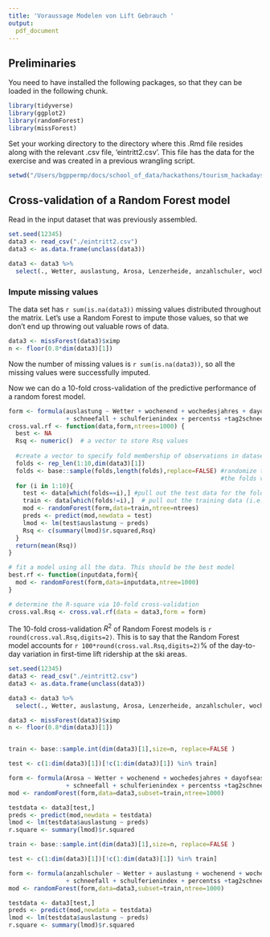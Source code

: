 ```yaml
---
title: 'Voraussage Modelen von Lift Gebrauch '
output:
  pdf_document
---
```


## Preliminaries
You need to have installed the following packages, so that they can be loaded in the following chunk.
```r
library(tidyverse)
library(ggplot2)
library(randomForest)
library(missForest)

```
Set your working directory to the directory where this .Rmd file resides along with the relevant .csv file, 'eintritt2.csv'.  This file has the data for the exercise and was created in a previous wrangling script.

```r
setwd("/Users/bgppermp/docs/school_of_data/hackathons/tourism_hackadays/Arosa_Lenzerheide/Daten_Arosa/prognose-tool/rdata")
```



## Cross-validation of a Random Forest model

Read in the input dataset that was previously assembled.
```r
set.seed(12345)
data3 <- read_csv("./eintritt2.csv")
data3 <- as.data.frame(unclass(data3))

data3 <- data3 %>%
  select(., Wetter, auslastung, Arosa, Lenzerheide, anzahlschuler, wochenend, monat, wochedesjahres, dayofseason, schneefall, schulferienindex, percentss, tag2schnee)
```
### Impute missing values

The data set has `r sum(is.na(data3))` missing values distributed throughout the matrix.  Let's use a Random Forest to impute those values, so that we don't end up throwing out valuable rows of data.

```r
data3 <- missForest(data3)$ximp
n <- floor(0.8*dim(data3)[1])
```
Now the number of missing values is `r sum(is.na(data3))`, so all the missing values were successfully imputed.

Now we can do a 10-fold cross-validation of the predictive performance of a random forest model.

```r
form <- formula(auslastung ~ Wetter + wochenend + wochedesjahres + dayofseason
                + schneefall + schulferienindex + percentss +tag2schnee)
cross.val.rf <- function(data,form,ntrees=1000) {
  best <- NA
  Rsq <- numeric()  # a vector to store Rsq values 
  
  #create a vector to specify fold membership of observations in dataset
  folds <- rep_len(1:10,dim(data3)[1])  
  folds <- base::sample(folds,length(folds),replace=FALSE) #randomize the order of 
                                                           #the folds vector
  for (i in 1:10){
    test <- data[which(folds==i),] #pull out the test data for the fold
    train <- data[which(folds!=i),]  # pull out the training data (i.e. not test)
    mod <- randomForest(form,data=train,ntree=ntrees)
    preds <- predict(mod,newdata = test)
    lmod <- lm(test$auslastung ~ preds)
    Rsq <- c(summary(lmod)$r.squared,Rsq)
  }
  return(mean(Rsq))  
}

# fit a model using all the data. This should be the best model
best.rf <- function(inputdata,form){
  mod <- randomForest(form,data=inputdata,ntree=1000)
}

# determine the R-square via 10-fold cross-validation
cross.val.Rsq <- cross.val.rf(data = data3,form = form)
```

The 10-fold cross-validation $R^2$ of Random Forest models is `r round(cross.val.Rsq,digits=2)`.  This is to say that the Random Forest model accounts for `r 100*round(cross.val.Rsq,digits=2)`% of the day-to-day variation in first-time lift ridership at the ski areas.

```r
set.seed(12345)
data3 <- read_csv("./eintritt2.csv")
data3 <- as.data.frame(unclass(data3))

data3 <- data3 %>%
  select(., Wetter, auslastung, Arosa, Lenzerheide, anzahlschuler, wochenend, monat, wochedesjahres, dayofseason, schneefall, schulferienindex, percentss, tag2schnee)

data3 <- missForest(data3)$ximp
n <- floor(0.8*dim(data3)[1])


train <- base::sample.int(dim(data3)[1],size=n, replace=FALSE )

test <- c(1:dim(data3)[1])[!c(1:dim(data3)[1]) %in% train]

form <- formula(Arosa ~ Wetter + wochenend + wochedesjahres + dayofseason
                + schneefall + schulferienindex + percentss +tag2schnee)
mod <- randomForest(form,data=data3,subset=train,ntree=1000)

testdata <- data3[test,]
preds <- predict(mod,newdata = testdata)
lmod <- lm(testdata$auslastung ~ preds)
r.square <- summary(lmod)$r.squared
```

```r
train <- base::sample.int(dim(data3)[1],size=n, replace=FALSE )

test <- c(1:dim(data3)[1])[!c(1:dim(data3)[1]) %in% train]

form <- formula(anzahlschuler ~ Wetter + auslastung + wochenend + wochedesjahres + dayofseason
                + schneefall + schulferienindex + percentss +tag2schnee)
mod <- randomForest(form,data=data3,subset=train,ntree=1000)

testdata <- data3[test,]
preds <- predict(mod,newdata = testdata)
lmod <- lm(testdata$auslastung ~ preds)
r.square <- summary(lmod)$r.squared
```

